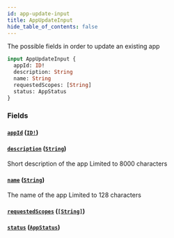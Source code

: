 ```yaml
---
id: app-update-input
title: AppUpdateInput
hide_table_of_contents: false
---
```



The possible fields in order to update an existing app

```graphql
input AppUpdateInput {
  appId: ID!
  description: String
  name: String
  requestedScopes: [String]
  status: AppStatus
}
```


### Fields

#### [`appId`](#) ([`ID!`](/developers/shared-apis/adminidentity-api/graphql/reference/scalars/id))




#### [`description`](#) ([`String`](/developers/shared-apis/adminidentity-api/graphql/reference/scalars/string))

Short description of the app
Limited to 8000 characters


#### [`name`](#) ([`String`](/developers/shared-apis/adminidentity-api/graphql/reference/scalars/string))

The name of the app
Limited to 128 characters


#### [`requestedScopes`](#) ([`[String]`](/developers/shared-apis/adminidentity-api/graphql/reference/scalars/string))




#### [`status`](#) ([`AppStatus`](/developers/shared-apis/adminidentity-api/graphql/reference/enums/app-status))






